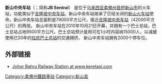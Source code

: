 {{noteTA
|G1=Railway
}}
{{Infobox station
| name = 新山中央车站<br />جوهر بهرو سينترال<br/>ஜோஹோர் பரு சென்ட்ரல்
| native_name = Johor Bahru Sentral
| native_name_lang = en
| image = Jalan Tun Abdul Razak 3.jpg
| image_size = 
| image_caption = 
| country = {{MYS}}
| address = {{flagicon|Johor}} [[柔佛州|柔佛州]][[新山市|新山市]]
| coordinates = {{Coord|1|27|45|N|103|45|53|E|region:MY_type:railwaystation|display=inline,title}}
| code = 
| owned = 
| operator = [[马来亚铁路|马来亚铁路]]
| system = 
| line = [[西海岸铁路线|西海岸线]]
| structure = 地面车站
| platform = 3个岛式站台
| levels = 
| tracks = 6条
| opened = 2010年10月21日
| closed = 
| rebuilt = 
| ADA = yes
| parking = 有
| connections =
| service_hours = 
| services = 
| other_services      = {{Adjacent stations
|system1=KTM Intercity
|line1=Ekspres Rakyat Timuran|left1=甘拔士峇鲁|right1=
|line2=Ekspres Selatan|left2=甘拔士峇鲁|right2=
|line3=Shuttle Tebrau|left3=|right3=兀兰
}}
| other_services_collapsible = 
| other_services_header = 旧有服务
}}

'''新山中央车站'''（{{lang-ms|Johor Bahru Sentral}}；简称'''JB Sentral'''） 是位于[[马来西亚|马来西亚]][[柔佛州|柔佛州]][[首府|首府]][[新山市|新山市]]的火车站，功能类似于[[吉隆坡中央车站|吉隆坡中央车站]]。新山中央车站继承了已经关闭的[[新山火车站|新山火车站]]使命。新山中央车站总面积是79000平方公尺，接近[[吉隆坡中央车站|吉隆坡中央车站]]（42000平方公尺）的两倍。 新山中央车站在2010年10月21日开幕，并拥有一个巴士总站，巴士总站占地9500平方公尺。巴士总站预计是用可在1小时内容纳15000人，以减缓使用已20年的[[拉庆巴士总站|拉庆巴士总站]]的交通拥挤。 新山中央车站拥有2000个停车位。

==外部链接==
* [https://web.archive.org/web/20100617070011/http://www.keretapi.com/johor-bahru.html Johor Bahru Railway Station at www.keretapi.com]

{{commons category|JB Sentral Railway Station}}

{{马来亚铁路西海岸线}}

[[Category:柔佛州鐵路車站|Category:柔佛州鐵路車站]]
[[Category:新山县|Category:新山县]]


{{马来西亚小作品}}